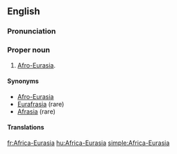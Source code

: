 {{wikipedia}}
==English==

===Pronunciation===
{{a|US}} {{IPA|/ˈæf.rɪk.ə.jʊrˈeɪ.ʒə/}}

===Proper noun===
{{en-proper noun|sg=[[Africa]]-[[Eurasia]]}}
# [[Afro-Eurasia]].

====Synonyms====
* [[Afro-Eurasia]]
* [[Eurafrasia]] (rare)
* [[Afrasia]] (rare)

====Translations====
{{trans-see|Afro-Eurasia}}

[[fr:Africa-Eurasia]]
[[hu:Africa-Eurasia]]
[[simple:Africa-Eurasia]]
